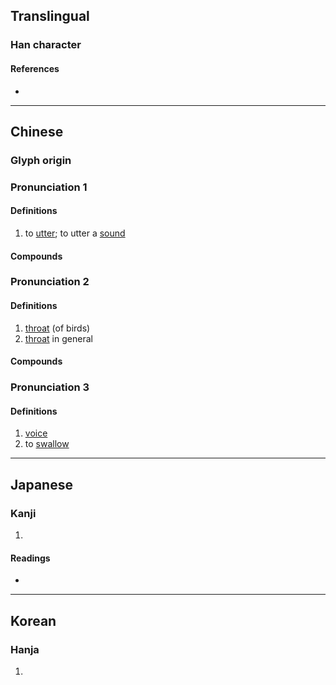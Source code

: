 {{character info/new}}
==Translingual==

===Han character===
{{Han char|rn=30|rad=口|as=04|sn=7|four=60017|canj=RYHN|ids=⿰口亢}}

====References====
* {{Han ref|kx=0178.170|dkj=03353|dj=0396.030|hdz=10594.050|uh=542D|ud=21549|bh=A75C|bd=42844}}

----

==Chinese==
{{zh-forms}}

===Glyph origin===
{{Han etym}}

===Pronunciation 1===
{{zh-pron
|m=kēng
|c=hang1
|mn=qz,xm,zz:khóng/tw:khngh/tw:khōng
|cat=v
}}

====Definitions====
{{zh-hanzi}}

# to [[utter]]; to utter a [[sound]]

====Compounds====
{{zh-der|不吭氣|不敢吭聲|吭聲|悶不吭聲|吭氣|吭哧}}

===Pronunciation 2===
{{zh-pron
|m=háng
|c=hong4
|mn=qz,xm,zz:hâng/qz,xm:hông
|mc=1+3
|oc=n,1+3
|cat=n
}}

====Definitions====
{{zh-hanzi}}

# [[throat]] (of birds)
# [[throat]] in general

====Compounds====
{{zh-der|引吭高歌|引吭|搗虛批吭|扼吭|扼吭拊背}}

===Pronunciation 3===
{{zh-pron
|m=hàng
|mc=2
|oc=n,2
|cat=n,v
}}

====Definitions====
{{zh-hanzi}}

# [[voice]]
# to [[swallow]]

----

==Japanese==

===Kanji===
{{ja-kanji|grade=|rs=口04}}

# {{defn|lang=ja|sort=口04}}

====Readings====
* {{ja-readings|on=[[こう]] (kō)|kun=[[のど]] (nodo)}}

----

==Korean==

===Hanja===
{{ko-hanja|hangeul=항|rv=hang|mr=hang}}

# {{defn|lang=ko|sort=口04}}